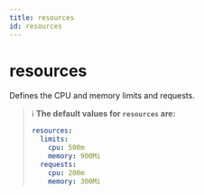 ```yaml
---
title: resources
id: resources
---
```


# resources

Defines the CPU and memory limits and requests.

> ℹ️ **The default values for `resources` are:**
>
> ```yaml
> resources:
>   limits:
>     cpu: 500m
>     memory: 900Mi
>   requests:
>     cpu: 200m
>     memory: 300Mi
> ```
